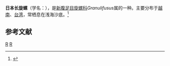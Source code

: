 {{Speciesbox
| taxon = Granulifusus niponicus
| binomial_authority = (E. A. Smith, 1879)
}}
'''日本长旋螺'''（学名：''{{lang|la|Granulifusus niponicus}}''），是[[新腹足目|新腹足目]][[旋螺科|旋螺科]]''Granulifusus''属的一种。主要分布于[[越南|越南]]、[[台湾|台湾]]，常栖息在浅海沙底。<ref>{{cite web|url=http://shell.sinica.edu.tw/chinese/shellbase_detail.php?science_no=1164|title=国际贝库：日本长旋螺|publisher=台湾贝类资料库|accessdate=2009-08-11|archive-date=2016-03-04|archive-url=https://web.archive.org/web/20160304203652/http://shell.sinica.edu.tw/chinese/shellbase_detail.php?science_no=1164|dead-url=no}}</ref>

== 参考文献 ==
{{reflist}}
{{Taxonbar|from=Q5596758}}
[[Category:_1879年描述的动物|R]]
[[Category:細帶螺科|R]]